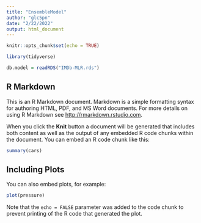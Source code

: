 ```yaml
---
title: "EnsembleModel"
author: "glc5pn"
date: "2/22/2022"
output: html_document
---
```


```r
knitr::opts_chunk$set(echo = TRUE)

library(tidyverse)

db.model = readRDS("IMDb-MLR.rds")


```

## R Markdown

This is an R Markdown document. Markdown is a simple formatting syntax for authoring HTML, PDF, and MS Word documents. For more details on using R Markdown see <http://rmarkdown.rstudio.com>.

When you click the **Knit** button a document will be generated that includes both content as well as the output of any embedded R code chunks within the document. You can embed an R code chunk like this:

```r
summary(cars)
```

## Including Plots

You can also embed plots, for example:

```r
plot(pressure)
```

Note that the `echo = FALSE` parameter was added to the code chunk to prevent printing of the R code that generated the plot.
